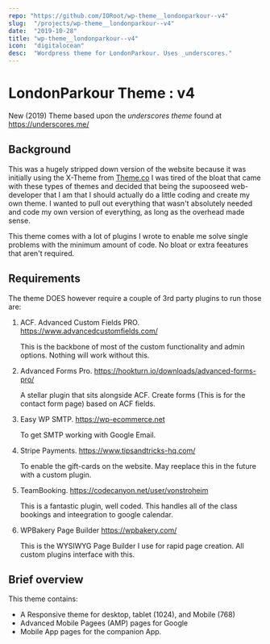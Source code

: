 ```yaml
---
repo: "https://github.com/IORoot/wp-theme__londonparkour--v4"
slug:  "/projects/wp-theme__londonparkour--v4"
date:  "2019-10-28"
title: "wp-theme__londonparkour--v4"
icon:  "digitalocean"
desc:  "Wordpress theme for LondonParkour. Uses _underscores."
---
```



# LondonParkour Theme : v4

New (2019) Theme based upon the _underscores theme_ found at https://underscores.me/

## Background
This was a hugely stripped down version of the website because it was initially using the X-Theme from [Theme.co](https://theme.co/x)
I was tired of the bloat that came with these types of themes and decided that being the supooseed web-developer that I am that I should actually do a little coding and create my own theme. I wanted to pull out everything that wasn't absolutely needed and code my own version of everything, as long as the overhead made sense.

This theme comes with a lot of plugins I wrote to enable me solve single problems with the minimum amount of code. No bloat or extra feeatures that aren't required.

## Requirements
The theme DOES however require a couple of 3rd party plugins to run those are:

1. ACF. Advanced Custom Fields PRO. https://www.advancedcustomfields.com/

   This is the backbone of most of the custom functionality and admin options. Nothing will work without this.
   
1. Advanced Forms Pro. https://hookturn.io/downloads/advanced-forms-pro/ 

   A stellar plugin that sits alongside ACF. Create forms (This is for the contact form page) based on ACF fields.
   
1. Easy WP SMTP. https://wp-ecommerce.net

   To get SMTP working with Google Email.

1. Stripe Payments. https://www.tipsandtricks-hq.com/

   To enable the gift-cards on the website. May reeplace this in the future with a custom plugin.
   
1. TeamBooking. https://codecanyon.net/user/vonstroheim

   This is a fantastic plugin, well coded. This handles all of the class bookings and inteegration to google calendar.
   
1. WPBakery Page Builder https://wpbakery.com/

   This is the WYSIWYG Page Builder I use for rapid page creation. All custom plugins interface with this.
   
   
## Brief overview

This theme contains:
- A Responsive theme for desktop, tablet (1024), and Mobile (768)
- Advanced Mobile Pagees (AMP) pages for Google
- Mobile App pages for the companion App.
